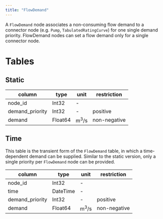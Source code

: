 ```yaml
---
title: "FlowDemand"
---
```


A `FlowDemand` node associates a non-consuming flow demand to a connector node (e.g. `Pump`, `TabulatedRatingCurve`) for one single demand priority.
FlowDemand nodes can set a flow demand only for a single connector node.

# Tables

## Static

column          | type     | unit                  | restriction
--------------- | -------- | --------------------- | -----------
node_id         | Int32    | -                     |
demand_priority | Int32    | -                     | positive
demand          | Float64  | $\text{m}^3/\text{s}$ | non-negative

## Time

This table is the transient form of the `FlowDemand` table, in which a time-dependent demand can be supplied.
Similar to the static version, only a single priority per `FlowDemand` node can be provided.

column          | type     | unit                  | restriction
--------------- | -------- | --------------------- | -----------
node_id         | Int32    | -                     |
time            | DateTime | -                     |
demand_priority | Int32    | -                     | positive
demand          | Float64  | $\text{m}^3/\text{s}$ | non-negative
